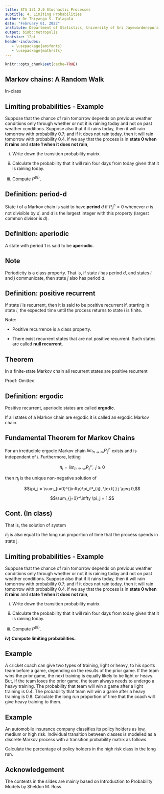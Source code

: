 ```yaml
---
title: STA 331 2.0 Stochastic Processes
subtitle: 4. Limiting Probabilities
author: Dr Thiyanga S. Talagala
date: "February 01, 2022"
institute: Department of Statistics, University of Sri Jayewardenepura
output: binb::metropolis
fontsize: 12pt
header-includes:
   - \usepackage{amsfonts}
   - \usepackage{mathrsfs}
---
```


```r
knitr::opts_chunk$set(cache=TRUE)
```

## Markov chains: A Random Walk

In-class

## Limiting probabilities - Example

Suppose that the chance of rain tomorrow
depends on previous weather conditions only through whether or not it is
raining today and not on past weather conditions. Suppose also that if it rains
today, then it will rain tomorrow with probability 0.7; and if it does not rain today,
then it will rain tomorrow with probability 0.4.
If we say that the process is in **state 0 when it rains** and **state 1 when it does not rain**,  

i) Write down the transition probability matrix.

ii) Calculate the probability
that it will rain four days from today given that it is raining today.

iii) Compute $P^{(8)}$.

## Definition: period-d

State $i$ of a Markov chain is said to have **period**
$d$ if $P_{ii}^n=0$
 whenever $n$ is not divisible by $d$, and $d$ is the largest integer with this
property (largest common divisor is $d$). 

## Definition: aperiodic

A state with period 1 is said to be **aperiodic**.

## Note

Periodicity is a class
property. That is, if state $i$ has period $d$, and states $i$ and $j$ communicate, then
state $j$ also has period $d$.

## Definition: positive recurrent

If state $i$ is recurrent, then it is said to be positive recurrent if, starting in state $i$, the expected time until the process returns to state $i$ is finite.

Note:

- Positive recurrence is a class property.

- There exist recurrent states that
are not positive recurrent. Such states are called **null recurrent**.

## Theorem

In a finite-state Markov chain all recurrent states are positive recurrent

Proof: Omitted

## Definition: ergodic

Positive recurrent, aperiodic states are
called **ergodic**.

If all states of a Markov chain are ergodic it is called an ergodic Markov chain.

## Fundamental Theorem for Markov Chains

For an irreducible ergodic Markov chain $lim_{n \rightarrow \infty} P_{ij}^n$ exists and is independent of $i$. Furthermore, letting 

$$\pi_j=\lim_{n \to \infty} P_{ij}^n, \text{ } j \geq 0$$

then $\pi_j$ is the unique non-negative solution of 

$$\pi_j = \sum_{i=0}^{\infty}\pi_iP_{ij}, \text{ } j \geq 0,$$

$$\sum_{j=0}^\infty \pi_j = 1.$$

## Cont. (In class)

That is, the solution of system

\vspace{4cm}

$\pi_j$ is also equal to the long run proportion of time that the process spends in state j.

## Limiting probabilities - Example

Suppose that the chance of rain tomorrow
depends on previous weather conditions only through whether or not it is
raining today and not on past weather conditions. Suppose also that if it rains
today, then it will rain tomorrow with probability 0.7; and if it does not rain today,
then it will rain tomorrow with probability 0.4.
If we say that the process is in **state 0 when it rains** and **state 1 when it does not rain**,  

i) Write down the transition probability matrix.

ii) Calculate the probability
that it will rain four days from today given that it is raining today.

iii) Compute $P^{(8)}$.

**iv) Compute limiting probabilities.**

## Example

 A cricket coach can give two types of training, light or heavy, to his sports team before a game,  depending on the results of the prior game. If the team wins the prior game, the next training is equally likely to be light or heavy. But, if the team loses the prior game, the team always needs to undergo a heavy training. The probability that team will win a game after a light training is 0.4. The probability that team will win a game after a heavy training is 0.8.   Calculate the long run proportion of time that the coach will give heavy training to them.
 
## Example

An automobile insurance company classifies its policy holders as low, medium or high risk. Individual transition between classes is modelled as a discrete Markov process with a transition probability matrix as follows

\begin{table}[!h]
\begin{tabular}{|l|l|l|l|}
\hline
 & low & medium & high\\ \hline
low & 0.9 & 0.05 & 0.05 \\ \hline
medium & 0.1 & 0.8 & 0.1 \\ \hline
high &0  & 0.3 & 0.7 \\ \hline
\end{tabular}
\end{table}

Calculate the percentage of policy holders in the high risk class in the long run.

## Acknowledgement

The contents in the slides are mainly based on Introduction to Probability Models by Sheldon M. Ross.
